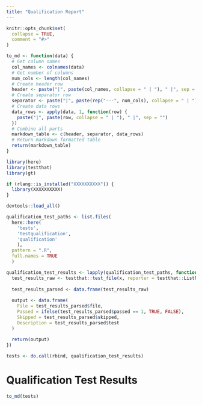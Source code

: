 ```yaml
---
title: "Qualification Report"
---
```


```r
knitr::opts_chunk$set(
  collapse = TRUE,
  comment = "#>"
)

to_md <- function(data) {
  # Get column names
  col_names <- colnames(data)
  # Get number of columns
  num_cols <- length(col_names)
  # Create header row
  header <- paste("|", paste(col_names, collapse = " | "), " |", sep = "")
  # Create separator row
  separator <- paste("|", paste(rep("---", num_cols), collapse = " | "), " |", sep = "")
  # Create data rows
  data_rows <- apply(data, 1, function(row) {
    paste("|", paste(row, collapse = " | "), " |", sep = "")
  })
  # Combine all parts
  markdown_table <- c(header, separator, data_rows)
  # Return markdown formatted table
  return(markdown_table)
}

```

```r
library(here)
library(testthat)
library(gt)

if (rlang::is_installed("XXXXXXXXXX")) {
  library(XXXXXXXXXX)
}

devtools::load_all()

qualification_test_paths <- list.files(
  here::here(
    'tests', 
    'testqualification', 
    'qualification'
    ),
  pattern = ".R",
  full.names = TRUE
  )

qualification_test_results <- lapply(qualification_test_paths, function(x) {
  test_results_raw <- testthat::test_file(x, reporter = testthat::ListReporter, package = "XXXXXXXXXX")
  
  test_results_parsed <- data.frame(test_results_raw)
  
  output <- data.frame(
    File = test_results_parsed$file,
    Passed = ifelse(test_results_parsed$passed == 1, TRUE, FALSE),
    Skipped = test_results_parsed$skipped,
    Description = test_results_parsed$test
  )
  
  return(output)
})

tests <- do.call(rbind, qualification_test_results)
```

# Qualification Test Results

```r
to_md(tests)
```
